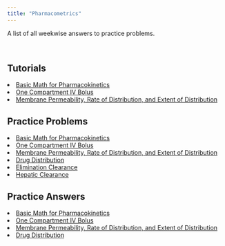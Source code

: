 ```yaml
---
title: "Pharmacometrics"
---
```


A list of all weekwise answers to practice problems.

\ 

## Tutorials 

<li><a href="./tutorials/01-math-for-pk.html" target="_blank">Basic Math for Pharmacokinetics</a></li>
<li><a href="./tutorials/02-one-compIVBolus.html" target="_blank">One Compartment IV Bolus</a></li>
<li><a href="./tutorials/03-membrane-permeability-rate-extent-distribution.html" target="_blank">Membrane Permeability, Rate of Distribution, and Extent of Distribution</a></li>

## Practice Problems

<li><a href="./questions/01-math-pp.html" target="_blank">Basic Math for Pharmacokinetics</a></li>
<li><a href="./questions/02-one-comp-IVBolus-pp.html" target="_blank">One Compartment IV Bolus</a></li>
<li><a href="./questions/03-p1-mem-perm-pp.html" target="_blank">Membrane Permeability, Rate of Distribution, and Extent of Distribution</a></li>
<li><a href="./questions/03-p2-distribution-pp.html" target="_blank">Drug Distribution</a></li>
<li><a href="./questions/06-elimination-clearance-pp.html" target="_blank">Elimination Clearance</a></li>
<li><a href="./questions/07.1-hepatic-clearance-pp.html" target="_blank">Hepatic Clearance</a></li>

## Practice Answers

<li><a href="./docs/Week-1/01-math-pp-ans.html" target="_blank">Basic Math for Pharmacokinetics</a></li>
<li><a href="./docs/Week-2/02-one-comp-IVBolus-pp-ans.html" target="_blank">One Compartment IV Bolus</a></li>
<li><a href="./docs/Week-3/03-p1-mem-perm-pp-ans.html" target="_blank">Membrane Permeability, Rate of Distribution, and Extent of Distribution</a></li>
<li><a href="./docs/Week-3/03-p2-distribution-pp-ans.html" target="_blank">Drug Distribution</a></li>

